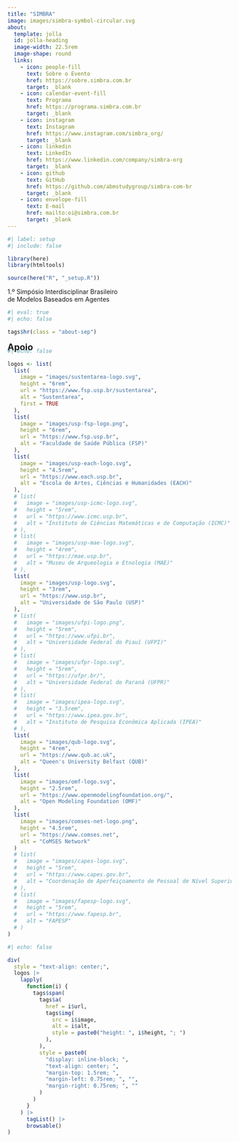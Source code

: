 ```yaml
---
title: "SIMBRA"
image: images/simbra-symbol-circular.svg
about:
  template: jolla
  id: jolla-heading
  image-width: 22.5rem
  image-shape: round
  links:
    - icon: people-fill
      text: Sobre o Evento
      href: https://sobre.simbra.com.br
      target: _blank
    - icon: calendar-event-fill
      text: Programa
      href: https://programa.simbra.com.br
      target: _blank
    - icon: instagram
      text: Instagram
      href: https://www.instagram.com/simbra_org/
      target: _blank
    - icon: linkedin
      text: LinkedIn
      href: https://www.linkedin.com/company/simbra-org
      target: _blank
    - icon: github
      text: GitHub
      href: https://github.com/abmstudygroup/simbra-com-br
      target: _blank
    - icon: envelope-fill
      text: E-mail
      href: mailto:oi@simbra.com.br
      target: _blank
---
```


```r
#| label: setup
#| include: false

library(here)
library(htmltools)

source(here("R", "_setup.R"))
```

::::{#jolla-heading}
::: {.about-jolla-subtitle}
```{=html}
<span style="display: inline-block;">
  1.º Simpósio Interdisciplinar Brasileiro<br class="responsive-break">
  de Modelos Baseados em Agentes
</span>
```
:::
::::

::::{.quarto-about-jolla .quarto-about-jolla-margin}
```r
#| eval: true
#| echo: false

tags$hr(class = "about-sep")
```

[**Apoio**]{style="font-size: 1.25rem;"}

::: {style="margin-top: -1.5rem;"}
```r
#| echo: false

logos <- list(
  list(
    image = "images/sustentarea-logo.svg",
    height = "6rem",
    url = "https://www.fsp.usp.br/sustentarea",
    alt = "Sustentarea",
    first = TRUE
  ),
  list(
    image = "images/usp-fsp-logo.png",
    height = "6rem",
    url = "https://www.fsp.usp.br",
    alt = "Faculdade de Saúde Pública (FSP)"
  ),
  list(
    image = "images/usp-each-logo.svg",
    height = "4.5rem",
    url = "https://www.each.usp.br",
    alt = "Escola de Artes, Ciências e Humanidades (EACH)"
  ),
  # list(
  #   image = "images/usp-icmc-logo.svg",
  #   height = "5rem",
  #   url = "https://www.icmc.usp.br",
  #   alt = "Instituto de Ciências Matemáticas e de Computação (ICMC)"
  # ),
  # list(
  #   image = "images/usp-mae-logo.svg",
  #   height = "4rem",
  #   url = "https://mae.usp.br",
  #   alt = "Museu de Arqueologia e Etnologia (MAE)"
  # ),
  list(
    image = "images/usp-logo.svg",
    height = "3rem",
    url = "https://www.usp.br",
    alt = "Universidade de São Paulo (USP)"
  ),
  # list(
  #   image = "images/ufpi-logo.png",
  #   height = "5rem",
  #   url = "https://www.ufpi.br",
  #   alt = "Universidade Federal do Piauí (UFPI)"
  # ),
  # list(
  #   image = "images/ufpr-logo.svg",
  #   height = "5rem",
  #   url = "https://ufpr.br/",
  #   alt = "Universidade Federal do Paraná (UFPR)"
  # ),
  # list(
  #   image = "images/ipea-logo.svg",
  #   height = "3.5rem",
  #   url = "https://www.ipea.gov.br",
  #   alt = "Instituto de Pesquisa Econômica Aplicada (IPEA)"
  # ),
  list(
    image = "images/qub-logo.svg",
    height = "4rem",
    url = "https://www.qub.ac.uk",
    alt = "Queen's University Belfast (QUB)"
  ),
  list(
    image = "images/omf-logo.svg",
    height = "2.5rem",
    url = "https://www.openmodelingfoundation.org/",
    alt = "Open Modeling Foundation (OMF)"
  ),
  list(
    image = "images/comses-net-logo.png",
    height = "4.5rem",
    url = "https://www.comses.net",
    alt = "CoMSES Network"
  )
  # list(
  #   image = "images/capes-logo.svg",
  #   height = "5rem",
  #   url = "https://www.capes.gov.br",
  #   alt = "Coordenação de Aperfeiçoamento de Pessoal de Nível Superior (CAPES)"
  # ),
  # list(
  #   image = "images/fapesp-logo.svg",
  #   height = "5rem",
  #   url = "https://www.fapesp.br",
  #   alt = "FAPESP"
  # )
)
```

```r
#| echo: false

div(
  style = "text-align: center;",
  logos |>
    lapply(
      function(i) {
        tags$span(
          tags$a(
            href = i$url,
            tags$img(
              src = i$image,
              alt = i$alt,
              style = paste0("height: ", i$height, "; ")
            ),
          ),
          style = paste0(
            "display: inline-block; ",
            "text-align: center; ",
            "margin-top: 1.5rem; ",
            "margin-left: 0.75rem; ", "",
            "margin-right: 0.75rem; ", ""
          )
        )
      }
    ) |>
      tagList() |>
      browsable()
)
```
:::
::::
